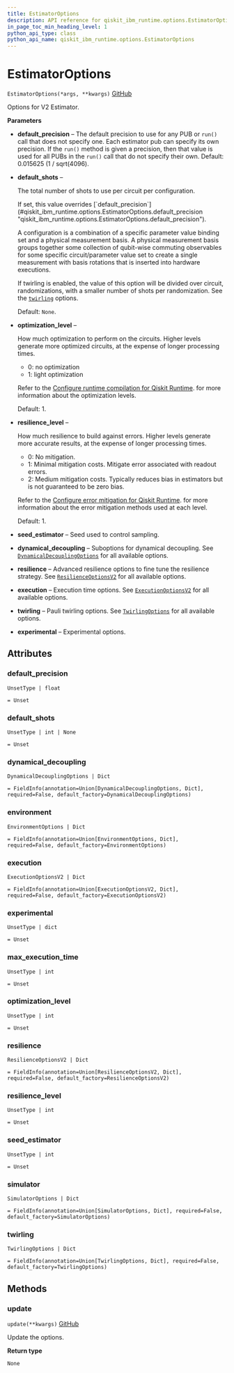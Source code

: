 ```yaml
---
title: EstimatorOptions
description: API reference for qiskit_ibm_runtime.options.EstimatorOptions
in_page_toc_min_heading_level: 1
python_api_type: class
python_api_name: qiskit_ibm_runtime.options.EstimatorOptions
---
```


# EstimatorOptions

<span id="qiskit_ibm_runtime.options.EstimatorOptions" />

`EstimatorOptions(*args, **kwargs)` [GitHub](https://github.com/Qiskit/qiskit-ibm-runtime/tree/stable/0.22/qiskit_ibm_runtime/options/estimator_options.py#L35-L125 "view source code")

Options for V2 Estimator.

**Parameters**

*   **default\_precision** – The default precision to use for any PUB or `run()` call that does not specify one. Each estimator pub can specify its own precision. If the `run()` method is given a precision, then that value is used for all PUBs in the `run()` call that do not specify their own. Default: 0.015625 (1 / sqrt(4096).

*   **default\_shots** –

    The total number of shots to use per circuit per configuration.

    <Admonition title="Note" type="note">
      If set, this value overrides [`default_precision`](#qiskit_ibm_runtime.options.EstimatorOptions.default_precision "qiskit_ibm_runtime.options.EstimatorOptions.default_precision").
    </Admonition>

    A configuration is a combination of a specific parameter value binding set and a physical measurement basis. A physical measurement basis groups together some collection of qubit-wise commuting observables for some specific circuit/parameter value set to create a single measurement with basis rotations that is inserted into hardware executions.

    If twirling is enabled, the value of this option will be divided over circuit, randomizations, with a smaller number of shots per randomization. See the [`twirling`](#qiskit_ibm_runtime.options.EstimatorOptions.twirling "qiskit_ibm_runtime.options.EstimatorOptions.twirling") options.

    Default: `None`.

*   **optimization\_level** –

    How much optimization to perform on the circuits. Higher levels generate more optimized circuits, at the expense of longer processing times.

    *   0: no optimization
    *   1: light optimization

    Refer to the [Configure runtime compilation for Qiskit Runtime](/run/configure-runtime-compilation). for more information about the optimization levels.

    Default: 1.

*   **resilience\_level** –

    How much resilience to build against errors. Higher levels generate more accurate results, at the expense of longer processing times.

    *   0: No mitigation.
    *   1: Minimal mitigation costs. Mitigate error associated with readout errors.
    *   2: Medium mitigation costs. Typically reduces bias in estimators but is not guaranteed to be zero bias.

    Refer to the [Configure error mitigation for Qiskit Runtime](/run/configure-error-mitigation). for more information about the error mitigation methods used at each level.

    Default: 1.

*   **seed\_estimator** – Seed used to control sampling.

*   **dynamical\_decoupling** – Suboptions for dynamical decoupling. See [`DynamicalDecouplingOptions`](qiskit_ibm_runtime.options.DynamicalDecouplingOptions "qiskit_ibm_runtime.options.DynamicalDecouplingOptions") for all available options.

*   **resilience** – Advanced resilience options to fine tune the resilience strategy. See [`ResilienceOptionsV2`](qiskit_ibm_runtime.options.ResilienceOptionsV2 "qiskit_ibm_runtime.options.ResilienceOptionsV2") for all available options.

*   **execution** – Execution time options. See [`ExecutionOptionsV2`](qiskit_ibm_runtime.options.ExecutionOptionsV2 "qiskit_ibm_runtime.options.ExecutionOptionsV2") for all available options.

*   **twirling** – Pauli twirling options. See [`TwirlingOptions`](qiskit_ibm_runtime.options.TwirlingOptions "qiskit_ibm_runtime.options.TwirlingOptions") for all available options.

*   **experimental** – Experimental options.

## Attributes

<span id="qiskit_ibm_runtime.options.EstimatorOptions.default_precision" />

### default\_precision

`UnsetType | float`

`= Unset`

<span id="qiskit_ibm_runtime.options.EstimatorOptions.default_shots" />

### default\_shots

`UnsetType | int | None`

`= Unset`

<span id="qiskit_ibm_runtime.options.EstimatorOptions.dynamical_decoupling" />

### dynamical\_decoupling

`DynamicalDecouplingOptions | Dict`

`= FieldInfo(annotation=Union[DynamicalDecouplingOptions, Dict], required=False, default_factory=DynamicalDecouplingOptions)`

<span id="qiskit_ibm_runtime.options.EstimatorOptions.environment" />

### environment

`EnvironmentOptions | Dict`

`= FieldInfo(annotation=Union[EnvironmentOptions, Dict], required=False, default_factory=EnvironmentOptions)`

<span id="qiskit_ibm_runtime.options.EstimatorOptions.execution" />

### execution

`ExecutionOptionsV2 | Dict`

`= FieldInfo(annotation=Union[ExecutionOptionsV2, Dict], required=False, default_factory=ExecutionOptionsV2)`

<span id="qiskit_ibm_runtime.options.EstimatorOptions.experimental" />

### experimental

`UnsetType | dict`

`= Unset`

<span id="qiskit_ibm_runtime.options.EstimatorOptions.max_execution_time" />

### max\_execution\_time

`UnsetType | int`

`= Unset`

<span id="qiskit_ibm_runtime.options.EstimatorOptions.optimization_level" />

### optimization\_level

`UnsetType | int`

`= Unset`

<span id="qiskit_ibm_runtime.options.EstimatorOptions.resilience" />

### resilience

`ResilienceOptionsV2 | Dict`

`= FieldInfo(annotation=Union[ResilienceOptionsV2, Dict], required=False, default_factory=ResilienceOptionsV2)`

<span id="qiskit_ibm_runtime.options.EstimatorOptions.resilience_level" />

### resilience\_level

`UnsetType | int`

`= Unset`

<span id="qiskit_ibm_runtime.options.EstimatorOptions.seed_estimator" />

### seed\_estimator

`UnsetType | int`

`= Unset`

<span id="qiskit_ibm_runtime.options.EstimatorOptions.simulator" />

### simulator

`SimulatorOptions | Dict`

`= FieldInfo(annotation=Union[SimulatorOptions, Dict], required=False, default_factory=SimulatorOptions)`

<span id="qiskit_ibm_runtime.options.EstimatorOptions.twirling" />

### twirling

`TwirlingOptions | Dict`

`= FieldInfo(annotation=Union[TwirlingOptions, Dict], required=False, default_factory=TwirlingOptions)`

## Methods

### update

<span id="qiskit_ibm_runtime.options.EstimatorOptions.update" />

`update(**kwargs)` [GitHub](https://github.com/Qiskit/qiskit-ibm-runtime/tree/stable/0.22/qiskit_ibm_runtime/options/options.py#L106-L111 "view source code")

Update the options.

**Return type**

`None`

